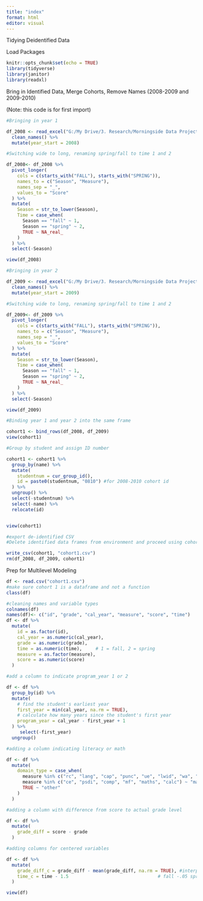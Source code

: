 ```yaml
---
title: "index"
format: html
editor: visual
---
```


Tidying Deidentified Data

Load Packages

```r
knitr::opts_chunk$set(echo = TRUE)
library(tidyverse)
library(janitor) 
library(readxl)
```

Bring in Identified Data, Merge Cohorts, Remove Names (2008-2009 and 2009-2010)

(Note: this code is for first import)

```r
#Bringing in year 1

df_2008 <- read_excel("G:/My Drive/3. Research/Morningside Data Project/identified data files/2008-2009 pre-post.xlsx") %>%
  clean_names() %>%
  mutate(year_start = 2008)

#Switching wide to long, renaming spring/fall to time 1 and 2

df_2008<- df_2008 %>%
  pivot_longer(
    cols = c(starts_with("FALL"), starts_with("SPRING")),
    names_to = c("Season", "Measure"),
    names_sep = "_",
    values_to = "Score"
  ) %>%
  mutate(
    Season = str_to_lower(Season),
    Time = case_when(
      Season == "fall" ~ 1,
      Season == "spring" ~ 2,
      TRUE ~ NA_real_
    )
  ) %>%
  select(-Season) 

view(df_2008)

#Bringing in year 2

df_2009 <- read_excel("G:/My Drive/3. Research/Morningside Data Project/identified data files/2009-2010 pre_post.xlsx") %>%
  clean_names() %>%
  mutate(year_start = 2009)

#Switching wide to long, renaming spring/fall to time 1 and 2

df_2009<- df_2009 %>%
  pivot_longer(
    cols = c(starts_with("FALL"), starts_with("SPRING")),
    names_to = c("Season", "Measure"),
    names_sep = "_",
    values_to = "Score"
  ) %>%
  mutate(
    Season = str_to_lower(Season),
    Time = case_when(
      Season == "fall" ~ 1,
      Season == "spring" ~ 2,
      TRUE ~ NA_real_
    )
  ) %>%
  select(-Season) 

view(df_2009)

#Binding year 1 and year 2 into the same frame

cohort1 <- bind_rows(df_2008, df_2009)
view(cohort1)

#Group by student and assign ID number

cohort1 <- cohort1 %>%
  group_by(name) %>%
  mutate(
    studentnum = cur_group_id(),
    id = paste0(studentnum, "0810") #for 2008-2010 cohort id
  ) %>%
  ungroup() %>%
  select(-studentnum) %>%
  select(-name) %>%
  relocate(id)


view(cohort1)

#export de-identified CSV 
#Delete identified data frames from environment and proceed using cohort1.csv

write_csv(cohort1, "cohort1.csv")
rm(df_2008, df_2009, cohort1)
```

Prep for Multilevel Modeling

```r
df <- read.csv("cohort1.csv")
#make sure cohort 1 is a dataframe and not a function
class(df)

#cleaning names and variable types
colnames(df)
names(df)<- c("id", "grade", "cal_year", "measure", "score", "time")
df <- df %>%
  mutate(
    id = as.factor(id),
    cal_year = as.numeric(cal_year),
    grade = as.numeric(grade),
    time = as.numeric(time),     # 1 = fall, 2 = spring
    measure = as.factor(measure),
    score = as.numeric(score)
  )

#add a column to indicate program_year 1 or 2

df <- df %>%
  group_by(id) %>%
  mutate(
    # find the student's earliest year
    first_year = min(cal_year, na.rm = TRUE),
    # calculate how many years since the student's first year
    program_year = cal_year - first_year + 1
  ) %>%
     select(-first_year)
  ungroup()

#adding a column indicating literacy or math

df <- df %>%
  mutate(
    domain_type = case_when(
      measure %in% c("rc", "lang", "cap", "punc", "ue", "lwid", "wa", "rf", "wf", "ws") ~ "literacy",
      measure %in% c("ce", "psdi", "comp", "mf", "maths", "calc") ~ "math",
      TRUE ~ "other"
    )
  )

#adding a column with difference from score to actual grade level

df <- df %>%
  mutate(
    grade_diff = score - grade
  )

#adding columns for centered variables 

df <- df %>%
  mutate(
    grade_diff_c = grade_diff - mean(grade_diff, na.rm = TRUE), #interprets effect of being above/below average
    time_c = time - 1.5                                 # fall -.05 spring .05 for interpretability
  )

view(df)
```
